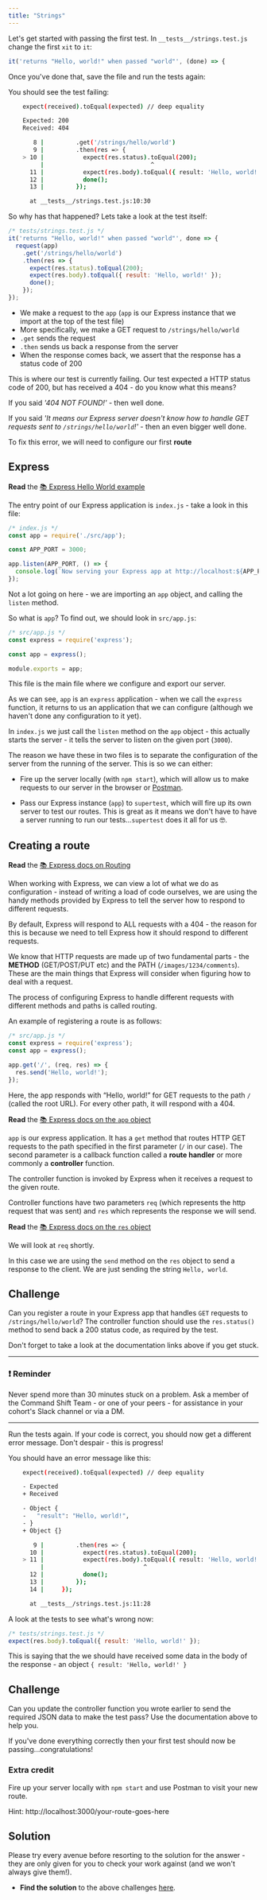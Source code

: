 ```yaml
---
title: "Strings"
---
```


Let's get started with passing the first test. In `__tests__/strings.test.js` change the first `xit` to `it`:

```js
it('returns "Hello, world!" when passed "world"', (done) => {
```

Once you've done that, save the file and run the tests again:

You should see the test failing:

```bash
    expect(received).toEqual(expected) // deep equality

    Expected: 200
    Received: 404

       8 |         .get('/strings/hello/world')
       9 |         .then(res => {
    > 10 |           expect(res.status).toEqual(200);
         |                              ^
      11 |           expect(res.body).toEqual({ result: 'Hello, world!' });
      12 |           done();
      13 |         });

      at __tests__/strings.test.js:10:30
```

So why has that happened? Lets take a look at the test itself:

```js
/* tests/strings.test.js */
it('returns "Hello, world!" when passed "world"', done => {
  request(app)
    .get('/strings/hello/world')
    .then(res => {
      expect(res.status).toEqual(200);
      expect(res.body).toEqual({ result: 'Hello, world!' });
      done();
    });
});
```

- We make a request to the `app` (`app` is our Express instance that we import at the top of the test file)
- More specifically, we make a GET request to `/strings/hello/world`
- `.get` sends the request
- `.then` sends us back a response from the server
- When the response comes back, we assert that the response has a status code of 200

This is where our test is currently failing. Our test expected a HTTP status code of 200, but has received a 404 - do you know what this means?

If you said *'404 NOT FOUND!'* - then well done.

If you said *'It means our Express server doesn't know how to handle GET requests sent to `/strings/hello/world`!'* - then an even bigger well done.

To fix this error, we will need to configure our first **route**

## Express

**Read** the [:books: Express Hello World example](https://expressjs.com/en/starter/hello-world.html)

The entry point of our Express application is `index.js` - take a look in this file:

```js
/* index.js */
const app = require('./src/app');

const APP_PORT = 3000;

app.listen(APP_PORT, () => {
  console.log(`Now serving your Express app at http://localhost:${APP_PORT}`); // eslint-disable-line
});
```

Not a lot going on here - we are importing an `app` object, and calling the `listen` method.  

So what is `app`? To find out, we should look in `src/app.js`:

```js
/* src/app.js */
const express = require('express');

const app = express();

module.exports = app;
```

This file is the main file where we configure and export our server.

As we can see, `app` is an `express` application - when we call the `express` function, it returns to us an application that we can configure (although we haven't done any configuration to it yet).

In `index.js` we just call the `listen` method on the `app` object - this actually starts the server - it tells the server to listen on the given port (`3000`).

The reason we have these in two files is to separate the configuration of the server from the running of the server. This is so we can either:

- Fire up the server locally (with `npm start`), which will allow us to make requests to our server in the browser or [Postman](https://www.postman.com).

- Pass our Express instance (`app`) to `supertest`, which will fire up its own server to test our routes. This is great as it means we don't have to have a server running to run our tests...`supertest` does it all for us :nerd_face:.

## Creating a route

**Read** the [:books: Express docs on Routing](https://expressjs.com/en/guide/routing.html)

When working with Express, we can view a lot of what we do as configuration - instead of writing a load of code ourselves, we are using the handy methods provided by Express to tell the server how to respond to different requests.

By default, Express will respond to ALL requests with a 404 - the reason for this is because we need to tell Express how it should respond to different requests.

We know that HTTP requests are made up of two fundamental parts - the **METHOD** (GET/POST/PUT etc) and the PATH (`/images/1234/comments`). These are the main things that Express will consider when figuring how to deal with a request.

The process of configuring Express to handle different requests with different methods and paths is called routing.

An example of registering a route is as follows:

```js
/* src/app.js */
const express = require('express');
const app = express();

app.get('/', (req, res) => {
  res.send('Hello, world!');
});
```

Here, the app responds with “Hello, world!” for GET requests to the path `/` (called the root URL). For every other path, it will respond with a 404.

**Read** the [:books: Express docs on the `app` object](https://expressjs.com/en/4x/api.html#app)

`app` is our express application. It has a `get` method that routes HTTP GET requests to the path specified in the first parameter (`/` in our case). The second parameter is a callback function called a **route handler** or more commonly a **controller** function.

The controller function is invoked by Express when it receives a request to the given route.

Controller functions have two parameters `req` (which represents the http request that was sent) and `res` which represents the response we will send.

**Read** the [:books: Express docs on the `res` object](https://expressjs.com/en/4x/api.html#res)

We will look at `req` shortly.  

In this case we are using the `send` method on the `res` object to send a response to the client. We are just sending the string `Hello, world`.

## Challenge

Can you register a route in your Express app that handles `GET` requests to `/strings/hello/world`? The controller function should use the `res.status()` method to send back a 200 status code, as required by the test.

Don't forget to take a look at the documentation links above if you get stuck.

***

### :exclamation: Reminder

Never spend more than 30 minutes stuck on a problem. Ask a member of the Command Shift Team - or one of your peers - for assistance in your cohort's Slack channel or via a DM.

***

Run the tests again. If your code is correct, you should now get a different error message. Don't despair - this is progress!

You should have an error message like this:

```bash
    expect(received).toEqual(expected) // deep equality

    - Expected
    + Received

    - Object {
    -   "result": "Hello, world!",
    - }
    + Object {}

       9 |         .then(res => {
      10 |           expect(res.status).toEqual(200);
    > 11 |           expect(res.body).toEqual({ result: 'Hello, world!' });
         |                            ^
      12 |           done();
      13 |         });
      14 |     });

      at __tests__/strings.test.js:11:28
```

A look at the tests to see what's wrong now:

```js
/* tests/strings.test.js */
expect(res.body).toEqual({ result: 'Hello, world!' });
```

This is saying that the we should have received some data in the body of the response - an object `{ result: 'Hello, world!' }`

## Challenge

Can you update the controller function you wrote earlier to send the required JSON data to make the test pass? Use the documentation above to help you.

If you've done everything correctly then your first test should now be passing...congratulations!

### Extra credit

Fire up your server locally with `npm start` and use Postman to visit your new route. 

Hint: http://localhost:3000/your-route-goes-here

## Solution

Please try every avenue before resorting to the solution for the answer - they are only given for you to check your work against (and we won't always give them!).

- **Find the solution** to the above challenges [here](https://hackmd.io/@Yr7Q8gzkQUaCcF02NXvGtw/Bk0yS_9eU).